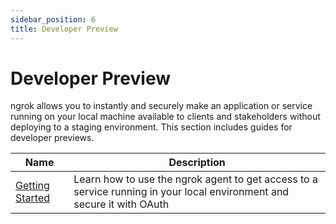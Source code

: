 ```yaml
---
sidebar_position: 6
title: Developer Preview
---
```


# Developer Preview

ngrok allows you to instantly and securely make an application or service running on your local machine available to clients and stakeholders
without deploying to a staging environment. This section includes guides for developer previews.

| Name                                   | Description                                                                                                            |
| -------------------------------------- | ---------------------------------------------------------------------------------------------------------------------- |
| [Getting Started](getting-started.mdx) | Learn how to use the ngrok agent to get access to a service running in your local environment and secure it with OAuth |
